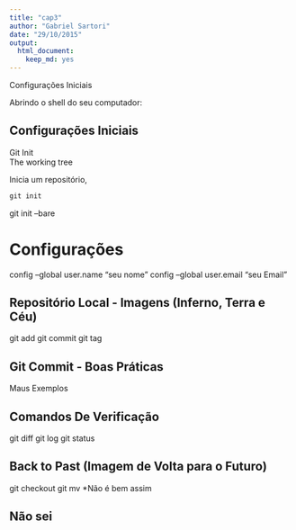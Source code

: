 ```yaml
---
title: "cap3"
author: "Gabriel Sartori"
date: "29/10/2015"
output: 
  html_document: 
    keep_md: yes
---
```


Configurações Iniciais 

Abrindo o shell do seu computador:

## Configurações Iniciais

Git Init  
The working tree

Inicia um repositório, 
```r
git init

```
git init --bare <directory>

# Configurações
config --global user.name "seu nome"
config --global user.email "seu Email"


## Repositório Local - Imagens (Inferno, Terra e Céu)

git add
git commit
git tag

## Git Commit - Boas Práticas 

Maus Exemplos

## Comandos De Verificação
git diff
git log
git status

## Back to Past (Imagem de Volta para o Futuro)

git checkout
git mv *Não é bem assim

## Não sei
